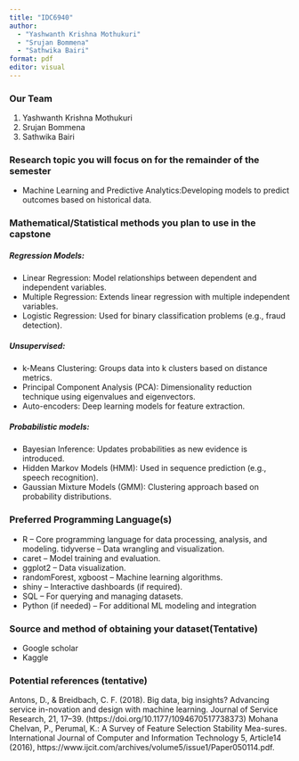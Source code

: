 ```yaml
---
title: "IDC6940"
author: 
  - "Yashwanth Krishna Mothukuri"
  - "Srujan Bommena"
  - "Sathwika Bairi"
format: pdf
editor: visual
---
```


### Our Team

1.  Yashwanth Krishna Mothukuri
2.  Srujan Bommena
3.  Sathwika Bairi

### Research topic you will focus on for the remainder of the semester

-   Machine Learning and Predictive Analytics:Developing models to predict outcomes based on historical data.

### Mathematical/Statistical methods you plan to use in the capstone

##### Regression Models:

-   Linear Regression: Model relationships between dependent and independent variables.
-   Multiple Regression: Extends linear regression with multiple independent variables.
-   Logistic Regression: Used for binary classification problems (e.g., fraud detection).

##### Unsupervised:

-   k-Means Clustering: Groups data into k clusters based on distance metrics.
-   Principal Component Analysis (PCA): Dimensionality reduction technique using eigenvalues and eigenvectors.
-   Auto-encoders: Deep learning models for feature extraction.

##### Probabilistic models:

-   Bayesian Inference: Updates probabilities as new evidence is introduced.
-   Hidden Markov Models (HMM): Used in sequence prediction (e.g., speech recognition).
-   Gaussian Mixture Models (GMM): Clustering approach based on probability distributions.

### Preferred Programming Language(s)

-   R – Core programming language for data processing, analysis, and modeling. tidyverse – Data wrangling and visualization.
-   caret – Model training and evaluation.
-   ggplot2 – Data visualization.
-   randomForest, xgboost – Machine learning algorithms.
-   shiny – Interactive dashboards (if required).
-   SQL – For querying and managing datasets.
-   Python (if needed) – For additional ML modeling and integration

### Source and method of obtaining your dataset(Tentative)

-   Google scholar
-   Kaggle

### Potential references (tentative)

Antons, D., & Breidbach, C. F. (2018). Big data, big insights? Advancing service in-novation and design with machine learning. Journal of Service Research, 21, 17–39. (https://doi.org/10.1177/1094670517738373) Mohana Chelvan, P., Perumal, K.: A Survey of Feature Selection Stability Mea-sures. International Journal of Computer and Information Technology 5, Article14 (2016), https://www.ijcit.com/archives/volume5/issue1/Paper050114.pdf.
